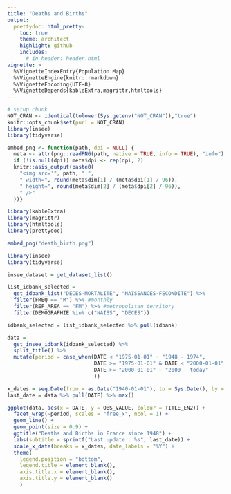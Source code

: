 ```yaml
---
title: "Deaths and Births"
output:
  prettydoc::html_pretty:
    toc: true
    theme: architect
    highlight: github
    includes:
      # in_header: header.html
vignette: >
  %\VignetteIndexEntry{Population Map} 
  %\VignetteEngine{knitr::rmarkdown} 
  %\VignetteEncoding{UTF-8}
  %\VignetteDepends{kableExtra,magrittr,htmltools}
---
```


```r
# setup chunk
NOT_CRAN <- identical(tolower(Sys.getenv("NOT_CRAN")),"true")
knitr::opts_chunk$set(purl = NOT_CRAN)
library(insee)
library(tidyverse)

embed_png <- function(path, dpi = NULL) {
  meta <- attr(png::readPNG(path, native = TRUE, info = TRUE), "info")
  if (!is.null(dpi)) meta$dpi <- rep(dpi, 2)
  knitr::asis_output(paste0(
    "<img src='", path, "'",
    " width=", round(meta$dim[1] / (meta$dpi[1] / 96)),
    " height=", round(meta$dim[2] / (meta$dpi[2] / 96)),
    " />"
  ))}
```

```r
library(kableExtra)
library(magrittr)
library(htmltools)
library(prettydoc)
```

```r
embed_png("death_birth.png")
```

```r


library(insee)
library(tidyverse)

insee_dataset = get_dataset_list()

list_idbank_selected = 
  get_idbank_list("DECES-MORTALITE", "NAISSANCES-FECONDITE") %>% 
  filter(FREQ == "M") %>% #monthly
  filter(REF_AREA == "FM") %>% #metropolitan territory
  filter(DEMOGRAPHIE %in% c("NAISS", "DECES"))

idbank_selected = list_idbank_selected %>% pull(idbank)

data = 
  get_insee_idbank(idbank_selected) %>% 
  split_title() %>% 
  mutate(period = case_when(DATE < "1975-01-01" ~ "1948 - 1974",
                            DATE >= "1975-01-01" & DATE < "2000-01-01" ~ "1975 - 1999",
                            DATE >= "2000-01-01" ~ "2000 - today"
                            ))

x_dates = seq.Date(from = as.Date("1940-01-01"), to = Sys.Date(), by = "5 years")
last_date = data %>% pull(DATE) %>% max()

ggplot(data, aes(x = DATE, y = OBS_VALUE, colour = TITLE_EN2)) +
  facet_wrap(~period, scales = "free_x", ncol = 1) +
  geom_line() +
  geom_point(size = 0.9) +
  ggtitle("Deaths and Births in France since 1948") +
  labs(subtitle = sprintf("Last update : %s", last_date)) +
  scale_x_date(breaks = x_dates, date_labels = "%Y") +
  theme(
    legend.position = "bottom",
    legend.title = element_blank(),
    axis.title.x = element_blank(),
    axis.title.y = element_blank()
    )

  
  
```

